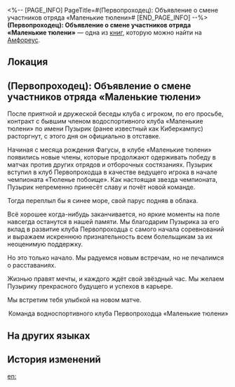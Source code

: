 <%-- [PAGE_INFO]
PageTitle=#(Первопроходец): Объявление о смене участников отряда «Маленькие тюлени»#
[END_PAGE_INFO] --%>
{{Дополнить}}
{{Книга Инфобокс
|id           = 515
|partIds      = 190842
|Название     = 
|Изображение  = Предмет Книга Амфореус 1.png
|Мир          = Амфореус
|Томов        = 1
|Автор        = <!--нужно добавить-->
|Описание     = (Первопроходец) {{MC|ж=подготовила|м=подготовил}} официальное объявление об отряде «Маленькие тюлени» для своего водноспортивного клуба.
|Том1         = {{tx}}
|Источник1    = {{tx|Отсутствует источник}}
|Персонажи    = 
|Фракции      = 
}}
'''(Первопроходец): Объявление о смене участников отряда «Маленькие тюлени»''' — одна из [[Книги|книг]], которую можно найти на [[Амфореус]].

==Локация==
{{Отметка карты|<!--название карты-->|<!--id отметки-->}}

==(Первопроходец): Объявление о смене участников отряда «Маленькие тюлени»==
После приятной и дружеской беседы клуба с игроком, по его просьбе, контракт с бывшим членом водоспортивного клуба «Маленькие тюлени» по имени Пузырик (ранее известный как Киберкампус) расторгнут, с этого дня он официально в отставке.

Начиная с месяца рождения Фагусы, в клубе «Маленькие тюлени» появились новые члены, которые продолжают одерживать победу в матчах против других отрядов и отборочных состязаниях. Пузырик вступил в клуб Первопроходца в качестве ведущего игрока в начале чемпионата «Тюленье побоище». Как настоящая звезда чемпионата, Пузырик непременно принесёт славу и почёт новой команде.

Тогда переплыл бы я синее море, свой парус подняв в облака.

Всё хорошее когда-нибудь заканчивается, но яркие моменты на поле навсегда останутся в нашей памяти. Мы благодарим Пузырика за его вклад в развитие клуба Первопроходца с самого начала соревнований и выражаем искреннюю признательность всем болельщикам за их неоценимую поддержку.

Но это только начало. Мы радуемся новым встречам, но не печалимся о расставаниях.

Жизнью правят мечты, и каждого ждёт свой звёздный час. Мы желаем Пузырику прекрасного будущего и успехов в карьере.

Мы встретим тебя улыбкой на новом матче.

<div align="right">Команда водноспортивного клуба Первопроходца «Маленькие тюлени»</div>

==На других языках==
{{На других языках
|en   = (Trailblazer) Baby Seals Roster Update Notice
|zhs  = (开拓者)小海豹战队选手变动公告
|zht  = (開拓者)小海豹戰隊選手變動公告
|ja   = (開拓者)のリトル・アザラシチーム選手変更について
|ko   = (개척자) 물범팀 선수 변경 공지
|es   = Aviso de cambio de alineación del equipo de foquitas de (Trazacaminos)
|fr   = Annonce sur le remaniement de l'équipe des bébés phoques de ({{MC|м=Pionnier|ж=Pionnière}})
|ru   = (Первопроходец): Объявление о смене участников отряда «Маленькие тюлени»
|th   = ประกาศเปลี่ยนผู้เข้าแข่งขัน ของกลุ่มแมวน้ำ (ผู้บุกเบิก)
|vi   = Thông Báo Thay Đổi Tuyển Thủ Đội Hải Cẩu Nhỏ (Nhà Khai Phá)
|de   = Bekanntmachung über die Umbesetzung des Teams Seehündchen von (Trailblazer)
|id   = Pengumuman Perubahan Pemain Tim Anjing Laut Kecil (Trailblazer)
|pt   = Nota de Atualização do Esquadrão das Foquinhas de (Desbrava{{MC|м=dor|ж=dora}})
}}

==История изменений==
{{История изменений|3.5}}

[[en:]]